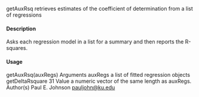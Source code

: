 getAuxRsq retrieves estimates of the coefficient of determination from a list of
regressions

#### Description

Asks each regression model in a list for a summary and then reports the R-squares.

#### Usage

getAuxRsq(auxRegs)
Arguments
auxRegs a list of fitted regression objects
getDeltaRsquare 31
Value
a numeric vector of the same length as auxRegs.
Author(s)
Paul E. Johnson <pauljohn@ku.edu>

